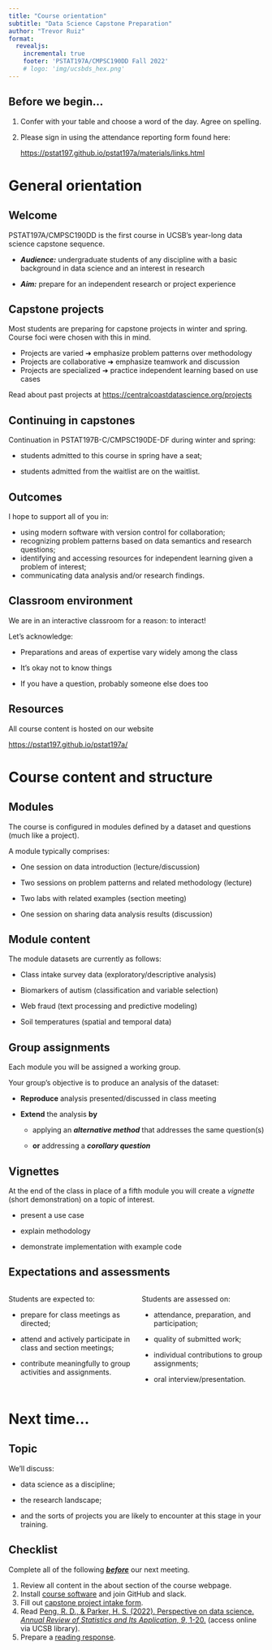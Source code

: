 ```yaml
---
title: "Course orientation"
subtitle: "Data Science Capstone Preparation"
author: "Trevor Ruiz"
format: 
  revealjs:
    incremental: true
    footer: 'PSTAT197A/CMPSC190DD Fall 2022'
    # logo: 'img/ucsbds_hex.png'
---
```


## Before we begin...

1.  Confer with your table and choose a word of the day. Agree on spelling.

2.  Please sign in using the attendance reporting form found here:

    [https://pstat197.github.io/pstat197a/materials/links.html](https://pstat197.github.io/pstat197a/materials/links.html#sec-class-forms)

# General orientation

## Welcome

PSTAT197A/CMPSC190DD is the first course in UCSB's year-long data science capstone sequence.

-   ***Audience:*** undergraduate students of any discipline with a basic background in data science and an interest in research

-   ***Aim:*** prepare for an independent research or project experience

## Capstone projects

Most students are preparing for capstone projects in winter and spring. Course foci were chosen with this in mind.

-   Projects are varied ➜ emphasize problem patterns over methodology
-   Projects are collaborative ➜ emphasize teamwork and discussion
-   Projects are specialized ➜ practice independent learning based on use cases

Read about past projects at <https://centralcoastdatascience.org/projects>

## Continuing in capstones

Continuation in PSTAT197B-C/CMPSC190DE-DF during winter and spring:

-   students admitted to this course in spring have a seat;

-   students admitted from the waitlist are on the waitlist.

## Outcomes

I hope to support all of you in:

-   using modern software with version control for collaboration;
-   recognizing problem patterns based on data semantics and research questions;
-   identifying and accessing resources for independent learning given a problem of interest;
-   communicating data analysis and/or research findings.

## Classroom environment

We are in an interactive classroom for a reason: to interact!

Let's acknowledge:

-   Preparations and areas of expertise vary widely among the class

-   It's okay not to know things

-   If you have a question, probably someone else does too

## Resources

All course content is hosted on our website

<https://pstat197.github.io/pstat197a/>

# Course content and structure

## Modules

The course is configured in modules defined by a dataset and questions (much like a project).

A module typically comprises:

-   One session on data introduction (lecture/discussion)

-   Two sessions on problem patterns and related methodology (lecture)

-   Two labs with related examples (section meeting)

-   One session on sharing data analysis results (discussion)

## Module content

The module datasets are currently as follows:

-   Class intake survey data (exploratory/descriptive analysis)

-   Biomarkers of autism (classification and variable selection)

-   Web fraud (text processing and predictive modeling)

-   Soil temperatures (spatial and temporal data)

## Group assignments

Each module you will be assigned a working group.

Your group's objective is to produce an analysis of the dataset:

-   **Reproduce** analysis presented/discussed in class meeting

-   **Extend** the analysis **by**

    -   applying an ***alternative method*** that addresses the same question(s)

    -   **or** addressing a ***corollary question***

## Vignettes

At the end of the class in place of a fifth module you will create a *vignette* (short demonstration) on a topic of interest.

-   present a use case

-   explain methodology

-   demonstrate implementation with example code

## Expectations and assessments

::: columns
::: {.column width="50%"}
Students are expected to:

-   prepare for class meetings as directed;

-   attend and actively participate in class and section meetings;

-   contribute meaningfully to group activities and assignments.
:::

::: {.column width="50%"}
Students are assessed on:

-   attendance, preparation, and participation;

-   quality of submitted work;

-   individual contributions to group assignments;

-   oral interview/presentation.
:::
:::

# Next time...

## Topic

We'll discuss:

-   data science as a discipline;

-   the research landscape;

-   and the sorts of projects you are likely to encounter at this stage in your training.

## Checklist

Complete all of the following [***before***]{.underline} our next meeting.

1.  Review all content in the about section of the course webpage.
2.  Install [course software](https://pstat197.github.io/pstat197a/about/links.html) and join GitHub and slack.
3.  Fill out [capstone project intake form](https://forms.gle/zQT8jc85Y71BKYV48).
4.  Read [Peng, R. D., & Parker, H. S. (2022). Perspective on data science. *Annual Review of Statistics and Its Application*, *9*, 1-20.](https://doi.org/10.1146/annurev-statistics-040220-013917) (access online via UCSB library).
5.  Prepare a [reading response](https://forms.gle/PdRWx7h4PmeGQUBL8).
